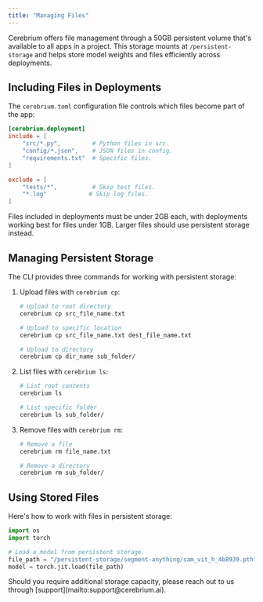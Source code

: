 ```yaml
---
title: "Managing Files"
---
```


Cerebrium offers file management through a 50GB persistent volume that's available to all apps in a project. This storage mounts at `/persistent-storage` and helps store model weights and files efficiently across deployments.

## Including Files in Deployments

The `cerebrium.toml` configuration file controls which files become part of the app:

```toml
[cerebrium.deployment]
include = [
    "src/*.py",         # Python files in src.
    "config/*.json",    # JSON files in config.
    "requirements.txt"  # Specific files.
]

exclude = [
    "tests/*",          # Skip test files.
    "*.log"            # Skip log files.
]
```

Files included in deployments must be under 2GB each, with deployments working best for files under 1GB. Larger files should use persistent storage instead.

## Managing Persistent Storage

The CLI provides three commands for working with persistent storage:

1. Upload files with `cerebrium cp`:
   ```bash
   # Upload to root directory
   cerebrium cp src_file_name.txt

   # Upload to specific location
   cerebrium cp src_file_name.txt dest_file_name.txt

   # Upload to directory
   cerebrium cp dir_name sub_folder/
   ```

2. List files with `cerebrium ls`:
   ```bash
   # List root contents
   cerebrium ls

   # List specific folder
   cerebrium ls sub_folder/
   ```

3. Remove files with `cerebrium rm`:
   ```bash
   # Remove a file
   cerebrium rm file_name.txt

   # Remove a directory
   cerebrium rm sub_folder/
   ```

## Using Stored Files

Here's how to work with files in persistent storage:

```python
import os
import torch

# Load a model from persistent storage.
file_path = "/persistent-storage/segment-anything/sam_vit_h_4b8939.pth"
model = torch.jit.load(file_path)
```

<Warning>
Should you require additional storage capacity, please reach out to us through [support](mailto:support@cerebrium.ai).
</Warning>
